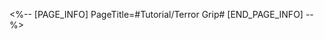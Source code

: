 <%-- [PAGE_INFO]
PageTitle=#Tutorial/Terror Grip#
[END_PAGE_INFO] --%>
{{Tutorial
|sort      = 222601
|title     = Terror Grip
|subtitle  = 
|type      = Battle
|about     = 
|image1    = Tutorial Terror Grip 1.png{{subst:void|<!--$UPLOAD:<<SpriteOutput/TutorialPic/TutorialPage_222601.png>-<Tutorial Terror Grip 1.png>-<Tutorial Files>>-->}}
|text1     = When an ally is inflicted with Terror Grip, attacking the caster of Terror Grip once can dispel Terror Grip.
|image2    = Tutorial Terror Grip 2.png{{subst:void|<!--$UPLOAD:<<SpriteOutput/TutorialPic/TutorialPage_222602.png>-<Tutorial Terror Grip 2.png>-<Tutorial Files>>-->}}
|text2     = When Terror Grip ends, if the caster of Terror Grip is not attacked to dispel Terror Grip, then the affected ally will fall into the Terrified state and be unable to perform actions.
}}